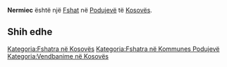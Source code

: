 {{Fshat në Kosovës
 | Emri                = Nermiec
| std_N_name = Nermiec
| std_N_FULL_NAME_RO = Nermiec
| std_N_FULL_NAME_ND_RO = Nermiec
| std_N_SORT_NAME_RG = NERMIEC
| std_N_FULL_NAME_RG = Nermiec
| std_N_FULL_NAME_ND_RG = Nermiec

 | Emri (Rasa dhanore) = 
 | Figura              = 
 | Shteti              = Kosovo
 | Komuna              = Podujevë
 | Kodi postar         = 
 | Sipërfaqja          = 

 | Popullsia           = 

 | Regj. i popullsisë  = 
 | Dend. e popullsisë  = 
 | Faqja zyrtare       = 
 <!--- Koordinatat ----> 
 | Gjerësia            = 42.98476
 | Gjatësia            = 21.197582
 | Lartësia            = 
}}
'''Nermiec''' është një [[Fshat]] në [[Podujevë]] të [[Kosovës]].

<!-- == Gjeografia == -->
<!-- == Historia == -->
<!-- == Demografia == -->
== Shih edhe ==
{{Komuna Podujevë}}
{{Kosovo-Administrata-Cung}}

[[Kategoria:Fshatra në Kosovës]]
[[Kategoria:Fshatra në Kommunes Podujevë]]
[[Kategoria:Vendbanime në Kosovës]]